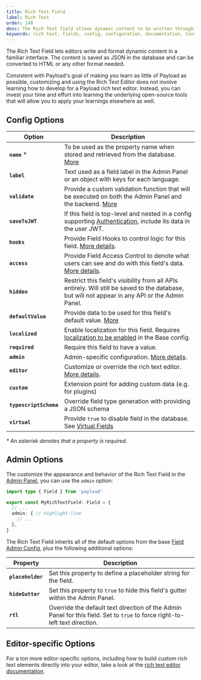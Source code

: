 ```yaml
---
title: Rich Text Field
label: Rich Text
order: 140
desc: The Rich Text field allows dynamic content to be written through the Admin Panel. Learn how to use Rich Text fields, see examples and options.
keywords: rich text, fields, config, configuration, documentation, Content Management System, cms, headless, javascript, node, react, nextjs
---
```


The Rich Text Field lets editors write and format dynamic content in a familiar interface. 
The content is saved as JSON in the database and can be converted to HTML or any other format needed.

Consistent with Payload's goal of making you learn as little of Payload as possible, customizing 
and using the Rich Text Editor does not involve learning how to develop for a Payload rich text editor.
Instead, you can invest your time and effort into learning the underlying open-source tools that will allow 
you to apply your learnings elsewhere as well.

<LightDarkImage
  srcLight="https://payloadcms.com/images/docs/fields/richtext.png"
  srcDark="https://payloadcms.com/images/docs/fields/richtext-dark.png"
  alt="Shows a Rich Text field in the Payload Admin Panel"
  caption="Admin Panel screenshot of a Rich Text field"
/>

## Config Options

| Option                 | Description                                                                                                                                                      |
| ---------------------- | ---------------------------------------------------------------------------------------------------------------------------------------------------------------- |
| **`name`** \*          | To be used as the property name when stored and retrieved from the database. [More](/docs/fields/overview#field-names)                                           |
| **`label`**            | Text used as a field label in the Admin Panel or an object with keys for each language.                                                                          |
| **`validate`**         | Provide a custom validation function that will be executed on both the Admin Panel and the backend. [More](/docs/fields/overview#validation)                     |
| **`saveToJWT`**        | If this field is top-level and nested in a config supporting [Authentication](/docs/authentication/overview), include its data in the user JWT.                  |
| **`hooks`**            | Provide Field Hooks to control logic for this field. [More details](../hooks/fields).                                                                            |
| **`access`**           | Provide Field Access Control to denote what users can see and do with this field's data. [More details](../access-control/fields).                               |
| **`hidden`**           | Restrict this field's visibility from all APIs entirely. Will still be saved to the database, but will not appear in any API or the Admin Panel.                 |
| **`defaultValue`**     | Provide data to be used for this field's default value. [More](/docs/fields/overview#default-values)                                                             |
| **`localized`**        | Enable localization for this field. Requires [localization to be enabled](/docs/configuration/localization) in the Base config.                                  |
| **`required`**         | Require this field to have a value.                                                                                                                              |
| **`admin`**            | Admin-specific configuration. [More details](#admin-options).                                                                                                    |
| **`editor`**           | Customize or override the rich text editor. [More details](/docs/rich-text/overview).                                                                               |
| **`custom`**           | Extension point for adding custom data (e.g. for plugins)                                                                                                        |
| **`typescriptSchema`** | Override field type generation with providing a JSON schema                                                                                                      |
| **`virtual`**          | Provide `true` to disable field in the database. See [Virtual Fields](https://payloadcms.com/blog/learn-how-virtual-fields-can-help-solve-common-cms-challenges) |

_\* An asterisk denotes that a property is required._

## Admin Options

The customize the appearance and behavior of the Rich Text Field in the [Admin Panel](../admin/overview), you can use the `admin` option:

```ts
import type { Field } from 'payload'

export const MyRichTextField: Field = {
  // ...
  admin: { // highlight-line
    // ...
  },
}
```

The Rich Text Field inherits all of the default options from the base [Field Admin Config](../admin/fields#admin-options), plus the following additional options:

| Property                       | Description                                                                                                                            |
| ------------------------------ | -------------------------------------------------------------------------------------------------------------------------------------- |
| **`placeholder`**              | Set this property to define a placeholder string for the field.                                                                         |
| **`hideGutter`**               | Set this property to `true` to hide this field's gutter within the Admin Panel.                                                         |
| **`rtl`**                      | Override the default text direction of the Admin Panel for this field. Set to `true` to force right-to-left text direction.            |

## Editor-specific Options

For a ton more editor-specific options, including how to build custom rich text elements directly into your editor,
take a look at the [rich text editor documentation](/docs/rich-text/overview).
